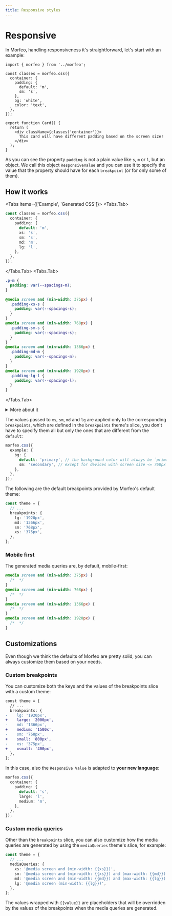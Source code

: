 ```yaml
---
title: Responsive styles
---
```



# Responsive

In Morfeo, handling responsiveness it's straightforward, let's start with an example:

```tsx filename="components/Card" showLineNumbers {5-8,17}
import { morfeo } from '../morfeo';

const classes = morfeo.css({
  container: {
    padding: {
      default: 'm',
      sm: 's',
    },
    bg: 'white',
    color: 'text',
  },
});

export function Card() {
  return (
    <div className={classes('container')}>
      This card will have different padding based on the screen size!
    </div>
  );
}
```

As you can see the property `padding` is not a plain value like `s`, `m` or `l`, but an object.
We call this object `ResponsiveValue` and you can use it to specify the value that the property should have for each `breakpoint` (or for only some of them).

## How it works

<Tabs items={['Example', 'Generated CSS']}>
<Tabs.Tab>

```typescript showLineNumbers
const classes = morfeo.css({
  container: {
    padding: {
      default: 'm',
      xs: 's',
      sm: 's',
      md: 'm',
      lg: 'l',
    },
  },
});
```

</Tabs.Tab>
<Tabs.Tab>

```css showLineNumbers
.p-m {
  padding: var(--spacings-m);
}

@media screen and (min-width: 375px) {
  .padding-xs-s {
    padding: var(--spacings-s);
  }
}
@media screen and (min-width: 768px) {
  .padding-sm-s {
    padding: var(--spacings-s);
  }
}
@media screen and (min-width: 1366px) {
  .padding-md-m {
    padding: var(--spacings-m);
  }
}
@media screen and (min-width: 1920px) {
  .padding-lg-l {
    padding: var(--spacings-l);
  }
}
```

</Tabs.Tab>
</Tabs>

<details>
<summary>More about it</summary>

The typescript definition of the `ResponsiveValue` type is _more or less_ the following:

```typescript showLineNumbers
type ResponsiveValue<Value> = {
  default?: Value;
  // keys of the breakpoints slice
  xs?: Value;
  sm?: Value;
  md?: Value;
  lg?: Value;
};
```

The keys `xs` | `sm` | `md` | `lg` are the `breakpoints` defined in your theme, in case you override them also this type will automatically change accordingly.

</details>

The values passed to `xs`, `sm`, `md` and `lg` are applied only to the corresponding `breakpoints`, which are defined in the `breakpoints` theme's slice, you don't have to specify them all but only the ones that are different from the `default`:

```typescript
morfeo.css({
  example: {
    bg: {
      default: 'primary', // the background color will always be `primary`
      sm: 'secondary', // except for devices with screen size <= 768px
    },
  },
});
```

The following are the default breakpoints provided by Morfeo's default theme:

```typescript showLineNumbers
const theme = {
  // ...
  breakpoints: {
    lg: '1920px',
    md: '1366px',
    sm: '768px',
    xs: '375px',
  },
};
```

### Mobile first

The generated media queries are, by default, mobile-first:

```css showLineNumbers
@media screen and (min-width: 375px) {
  /*  */
}
@media screen and (min-width: 768px) {
  /*  */
}
@media screen and (min-width: 1366px) {
  /*  */
}
@media screen and (min-width: 1920px) {
  /*  */
}
```

## Customizations

Even though we think the defaults of Morfeo are pretty solid, you can always customize them based on your needs.

### Custom breakpoints

You can customize both the keys and the values of the breakpoints slice with a custom theme:

```diff showLineNumbers {5,7,9,11}
const theme = {
  // ...
  breakpoints: {
-    lg: '1920px',
+    large: '2000px',
-    md: '1366px',
+    medium: '1500x',
-    sm: '768px',
+    small: '800px',
-    xs: '375px',
+    xsmall: '400px',
  },
};
```

In this case, also the `Responsive Value` is adapted to **your new language**:

```typescript showLineNumbers {5,6}
morfeo.css({
  container: {
    padding: {
      default: 's',
      large: 'l',
      medium: 'm',
    },
  },
});
```

### Custom media queries

Other than the `breakpoints` slice, you can also customize how the media queries are generated by using the `mediaQueries` theme's slice, for example:

```typescript
const theme = {
  // ...
  mediaQueries: {
    xs: '@media screen and (min-width: {{xs}})',
    sm: '@media screen and (min-width: {{xs}}) and (max-width: {{md}})',
    md: '@media screen and (min-width: {{md}}) and (max-width: {{lg}})',
    lg: '@media screen (min-width: {{lg}})',
  },
};
```

The values wrapped with `{{value}}` are placeholders that will be overridden by the values of the breakpoints when the media queries are generated.
